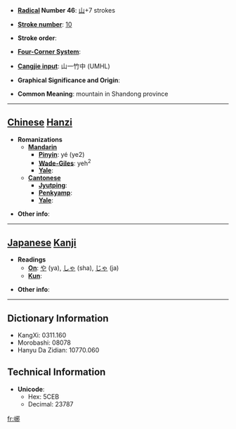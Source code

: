 * '''[[Wiktionary:Chinese radical index| Radical]] Number 46''': [[Wiktionary:Chinese radical index 山|山]]+7 strokes

* '''[[Wiktionary:Chinese total strokes index|Stroke number]]''': [[Wiktionary:Chinese total strokes index 10|10]]

* '''Stroke order''': 

* '''[[Wiktionary:Chinese four corner index|Four-Corner System]]''': 

* '''[[Wiktionary:Chinese Cangjie index|Cangjie input]]''': 山一竹中 (UMHL)

* '''Graphical Significance and Origin''': 

* '''Common Meaning''': mountain in Shandong province

----

== [[Chinese]] [[Hanzi]] ==

* '''Romanizations'''
** '''[[Mandarin]]'''
*** '''[[Pinyin]]''': yé (ye2)
*** '''[[Wade-Giles]]''': yeh<sup>2</sup>
*** '''[[Yale]]''': 
** '''[[Cantonese]]'''
*** '''[[Jyutping]]''':
*** '''[[Penkyamp]]''': 
*** '''[[Yale]]''': 

* '''Other info''': 

----

== [[Japanese]] [[Kanji]] ==

* '''Readings'''
** '''[[On]]''': [[や]] (ya), [[しゃ]] (sha), [[じゃ]] (ja)
** '''[[Kun]]''': 

* '''Other info''':  

----

== Dictionary Information ==

* KangXi: 0311.160
* Morobashi: 08078
* Hanyu Da Zidian: 10770.060

== Technical Information ==

* '''Unicode''':
** Hex: 5CEB
** Decimal: 23787

[[fr:峫]]